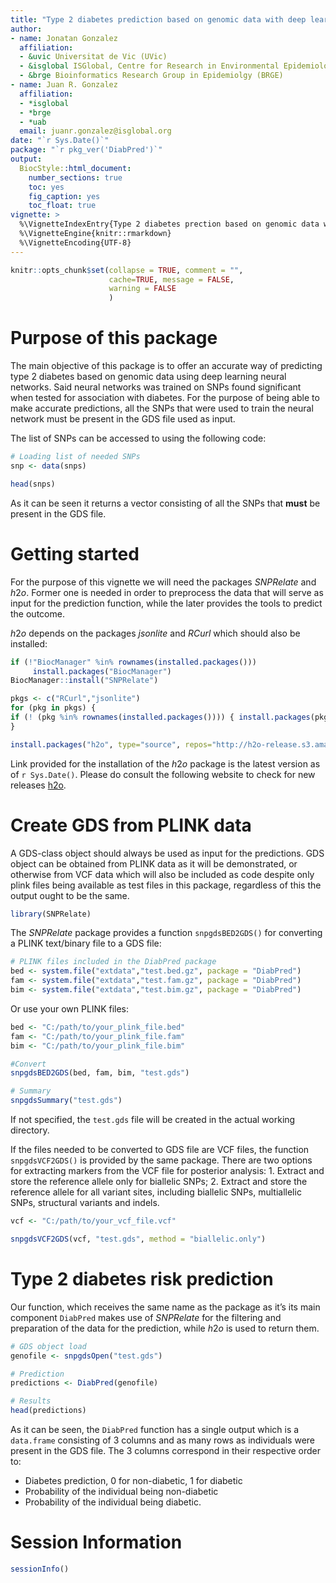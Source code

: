 ```yaml
---
title: "Type 2 diabetes prediction based on genomic data with deep learning algorithms"
author: 
- name: Jonatan Gonzalez
  affiliation: 
  - &uvic Universitat de Vic (UVic)
  - &isglobal ISGlobal, Centre for Research in Environmental Epidemiology (CREAL)
  - &brge Bioinformatics Research Group in Epidemiolgy (BRGE)
- name: Juan R. Gonzalez
  affiliation: 
  - *isglobal
  - *brge
  - *uab
  email: juanr.gonzalez@isglobal.org
date: "`r Sys.Date()`"
package: "`r pkg_ver('DiabPred')`"
output: 
  BiocStyle::html_document:
    number_sections: true
    toc: yes
    fig_caption: yes
    toc_float: true
vignette: >
  %\VignetteIndexEntry{Type 2 diabetes prection based on genomic data with deep learning algorithms}
  %\VignetteEngine{knitr::rmarkdown}
  %\VignetteEncoding{UTF-8}
---
```



```r
knitr::opts_chunk$set(collapse = TRUE, comment = "", 
                      cache=TRUE, message = FALSE, 
                      warning = FALSE
                      )
```

# Purpose of this package

The main objective of this package is to offer an accurate way of predicting type 2 diabetes based on genomic data using deep learning neural networks. Said neural networks was trained on SNPs found significant when tested for association with diabetes. For the purpose of being able to make accurate predictions, all the SNPs that were used to train the neural network must be present in the GDS file used as input.

The list of SNPs can be accessed to using the following code:

```r
# Loading list of needed SNPs
snp <- data(snps)
```

```r
head(snps)
```

As it can be seen it returns a vector consisting of all the SNPs that **must** be present in the GDS file.


# Getting started

For the purpose of this vignette we will need the packages $SNPRelate$ and $h2o$. Former one is needed in order to preprocess the data that will serve as input for the prediction function, while the later provides the tools to predict the outcome.

$h2o$ depends on the packages $jsonlite$ and $RCurl$ which should also be installed:

```r
if (!"BiocManager" %in% rownames(installed.packages()))
     install.packages("BiocManager")
BiocManager::install("SNPRelate")

pkgs <- c("RCurl","jsonlite")
for (pkg in pkgs) {
if (! (pkg %in% rownames(installed.packages()))) { install.packages(pkg) }
}

install.packages("h2o", type="source", repos="http://h2o-release.s3.amazonaws.com/h2o/rel-yates/3/R")
```

Link provided for the installation of the $h2o$ package is the latest version as of `r Sys.Date()`. Please do consult the following website to check for new releases [h2o](https://www.h2o.ai/download/#h2o).

# Create GDS from PLINK data 

A GDS-class object should always be used as input for the predictions. GDS object can be obtained from PLINK data as it will be demonstrated, or otherwise from VCF data which will also be included as code despite only plink files being available as test files in this package, regardless of this the output ought to be the same.

```r
library(SNPRelate)
```

The $SNPRelate$ package provides a function `snpgdsBED2GDS()` for converting a PLINK text/binary file to a GDS file:

```r
# PLINK files included in the DiabPred package
bed <- system.file("extdata","test.bed.gz", package = "DiabPred")
fam <- system.file("extdata","test.fam.gz", package = "DiabPred")
bim <- system.file("extdata","test.bim.gz", package = "DiabPred")
```

Or use your own PLINK files:

```r
bed <- "C:/path/to/your_plink_file.bed"
fam <- "C:/path/to/your_plink_file.fam"
bim <- "C:/path/to/your_plink_file.bim"
```

```r
#Convert
snpgdsBED2GDS(bed, fam, bim, "test.gds")
```

```r
# Summary
snpgdsSummary("test.gds")
```

If not specified, the `test.gds` file will be created in the actual working directory.

If the files needed to be converted to GDS file are VCF files, the function `snpgdsVCF2GDS()` is provided by the same package. There are two options for extracting markers from the VCF file for posterior analysis: 1. Extract and store the reference allele only for biallelic SNPs; 2. Extract and store the reference allele for all variant sites, including biallelic SNPs, multiallelic SNPs, structural variants and indels.

```r
vcf <- "C:/path/to/your_vcf_file.vcf"
```
```r
snpgdsVCF2GDS(vcf, "test.gds", method = "biallelic.only")
```

# Type 2 diabetes risk prediction

Our function, which receives the same name as the package as it's its main component `DiabPred` makes use of $SNPRelate$ for the filtering and preparation of the data for the prediction, while $h2o$ is used to return them.

```r
# GDS object load
genofile <- snpgdsOpen("test.gds")
```

```r
# Prediction
predictions <- DiabPred(genofile)
```

```r
# Results
head(predictions)
```

As it can be seen, the `DiabPred` function has a single output which is a `data.frame` consisting of 3 columns and as many rows as individuals were present in the GDS file.
The 3 columns correspond in their respective order to: 

- Diabetes prediction, 0 for non-diabetic, 1 for diabetic 
- Probability of the individual being non-diabetic 
- Probability of the individual being diabetic.

# Session Information

```r
sessionInfo()
```

